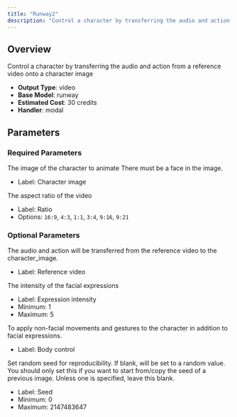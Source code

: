 ```yaml
---
title: "Runway2"
description: "Control a character by transferring the audio and action from a reference video onto a character image"
---
```


## Overview

Control a character by transferring the audio and action from a reference video onto a character image

- **Output Type**: video
- **Base Model**: runway
- **Estimated Cost**: 30 credits
- **Handler**: modal

## Parameters

### Required Parameters

<ParamField body="character_image" type="image" required>
  The image of the character to animate

  <Tip>
    There must be a face in the image.
  </Tip>

  - Label: Character image
</ParamField>

<ParamField body="ratio" type="string" required default="16:9">
  The aspect ratio of the video

  - Label: Ratio
  - Options: `16:9`, `4:3`, `1:1`, `3:4`, `9:16`, `9:21`
</ParamField>

### Optional Parameters

<ParamField body="reference_video" type="video">
  The audio and action will be transferred from the reference video to the character_image.

  - Label: Reference video
</ParamField>

<ParamField body="expression_intensity" type="integer" default={4}>
  The intensity of the facial expressions

  - Label: Expression intensity
  - Minimum: 1
  - Maximum: 5
</ParamField>

<ParamField body="body_control" type="boolean" default={true}>
  To apply non-facial movements and gestures to the character in addition to facial expressions.

  - Label: Body control
</ParamField>

<ParamField body="seed" type="integer" default="random">
  Set random seed for reproducibility. If blank, will be set to a random value.

  <Tip>
    You should only set this if you want to start from/copy the seed of a previous image. Unless one is specified, leave this blank.
  </Tip>

  - Label: Seed
  - Minimum: 0
  - Maximum: 2147483647
</ParamField>
